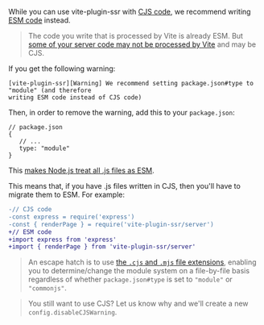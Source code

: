 While you can use vite-plugin-ssr with
[CJS code](https://nodejs.org/api/modules.html#modules-commonjs-modules:~:text=CommonJS%20modules%20are%20the%20original%20way%20to%20package%20JavaScript%20code%20for%20Node.js.%20Node.js%20also%20supports%20the%20ECMAScript%20modules%20standard%20used%20by%20browsers%20and%20other%20JavaScript%20runtimes.),
we recommend writing
[ESM code](https://nodejs.org/api/esm.html#modules-ecmascript-modules:~:text=ECMAScript%20modules%20are%20the%20official%20standard%20format%20to%20package%20JavaScript%20code%20for%20reuse.%20Modules%20are%20defined%20using%20a%20variety%20of%20import%20and%20export%20statements.)
instead.

> The code you write that is processed by Vite is already ESM. But [some of your server code may not be processed by Vite](https://github.com/brillout/vite-plugin-ssr/issues/562) and may be CJS.

If you get the following warning:

```
[vite-plugin-ssr][Warning] We recommend setting package.json#type to "module" (and therefore
writing ESM code instead of CJS code)
```

Then, in order to remove the warning, add this to your `package.json`:

```json5
// package.json
{
   // ...
   type: "module"
}
```

This [makes Node.js treat all .js files as ESM](https://nodejs.org/docs/latest-v13.x/api/esm.html#esm_package_json_type_field:~:text=Files%20ending%20with%20.js%20will%20be%20loaded%20as%20ES%20modules%20when%20the%20nearest%20parent%20package.json%20file%20contains%20a%20top%2Dlevel%20field%20%22type%22%20with%20a%20value%20of%20%22module%22.).

This means that, if you have .js files written in CJS, then you'll have to migrate them to ESM. For example:

```diff
-// CJS code
-const express = require('express')
-const { renderPage } = require('vite-plugin-ssr/server')
+// ESM code
+import express from 'express'
+import { renderPage } from 'vite-plugin-ssr/server'
```

> An escape hatch is to use [the `.cjs` and `.mjs` file extensions](https://nodejs.org/api/esm.html#enabling:~:text=Authors%20can%20tell%20Node.js%20to%20use%20the%20ECMAScript%20modules%20loader%20via%20the%20.mjs%20file%20extension), enabling you to determine/change the module system on a file-by-file basis regardless of whether `package.json#type` is set to `"module"` or `"commonjs"`.

> You still want to use CJS? Let us know why and we'll create a new `config.disableCJSWarning`.
